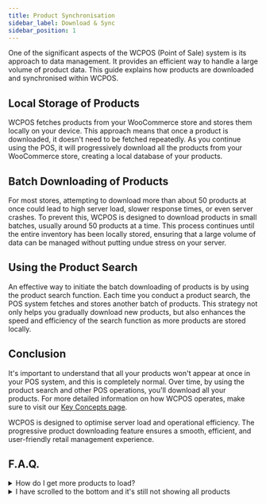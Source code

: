 ```yaml
---
title: Product Synchronisation
sidebar_label: Download & Sync
sidebar_position: 1
---
```


One of the significant aspects of the WCPOS (Point of Sale) system is its approach to data management. It provides an efficient way to handle a large volume of product data. This guide explains how products are downloaded and synchronised within WCPOS.

## Local Storage of Products

WCPOS fetches products from your WooCommerce store and stores them locally on your device. This approach means that once a product is downloaded, it doesn't need to be fetched repeatedly. As you continue using the POS, it will progressively download all the products from your WooCommerce store, creating a local database of your products.

## Batch Downloading of Products

For most stores, attempting to download more than about 50 products at once could lead to high server load, slower response times, or even server crashes. To prevent this, WCPOS is designed to download products in small batches, usually around 50 products at a time. This process continues until the entire inventory has been locally stored, ensuring that a large volume of data can be managed without putting undue stress on your server.

## Using the Product Search

An effective way to initiate the batch downloading of products is by using the product search function. Each time you conduct a product search, the POS system fetches and stores another batch of products. This strategy not only helps you gradually download new products, but also enhances the speed and efficiency of the search function as more products are stored locally.

## Conclusion

It's important to understand that all your products won't appear at once in your POS system, and this is completely normal. Over time, by using the product search and other POS operations, you'll download all your products. For more detailed information on how WCPOS operates, make sure to visit our [Key Concepts page](/#key-concepts).

WCPOS is designed to optimise server load and operational efficiency. The progressive product downloading feature ensures a smooth, efficient, and user-friendly retail management experience.

## F.A.Q.

<details>

<summary>How do I get more products to load?</summary>

Product synchronization in the POS can be triggered in several ways:

- When the POS is first loaded.
- Each time you execute a product search.
- Applying a filter, for example, by category or tag.
- Scrolling to the bottom of the product list.
- Pressing the sync button manually.
- Furthermore, the POS will automatically sync every 10 minutes.

Once all the products are downloaded, future syncs will only fetch the products that have been updated since the last sync.

</details>

<details>

<summary>
  I have scrolled to the bottom and it's still not showing all products
</summary>

There could be a couple of reasons why not all products are showing:

- The POS will hide out-of-stock items by default. This setting can be altered in the product display settings if you wish to show out-of-stock items.

- The WooCommerce REST API is only compatible with the standard WooCommerce product types, which are simple, variable, grouped, and external. If you're using a custom product type, they might not display in the POS.

</details>
